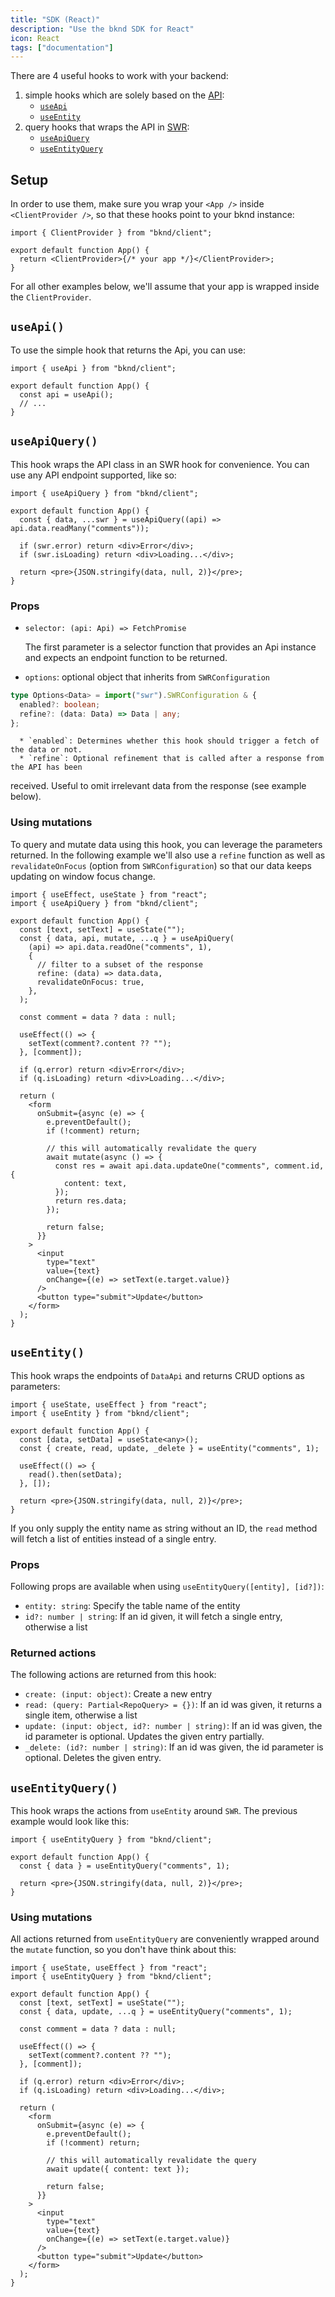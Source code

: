 ```yaml
---
title: "SDK (React)"
description: "Use the bknd SDK for React"
icon: React
tags: ["documentation"]
---
```


There are 4 useful hooks to work with your backend:

1. simple hooks which are solely based on the [API](/usage/sdk):
   - [`useApi`](#useapi)
   - [`useEntity`](#useentity)
2. query hooks that wraps the API in [SWR](https://swr.vercel.app/):
   - [`useApiQuery`](#useapiquery)
   - [`useEntityQuery`](#useentityquery)

## Setup

In order to use them, make sure you wrap your `<App />` inside `<ClientProvider />`, so that these hooks point to your bknd instance:

```tsx
import { ClientProvider } from "bknd/client";

export default function App() {
  return <ClientProvider>{/* your app */}</ClientProvider>;
}
```

For all other examples below, we'll assume that your app is wrapped inside the `ClientProvider`.

## `useApi()`

To use the simple hook that returns the Api, you can use:

```tsx
import { useApi } from "bknd/client";

export default function App() {
  const api = useApi();
  // ...
}
```

## `useApiQuery()`

This hook wraps the API class in an SWR hook for convenience. You can use any API endpoint
supported, like so:

```tsx
import { useApiQuery } from "bknd/client";

export default function App() {
  const { data, ...swr } = useApiQuery((api) => api.data.readMany("comments"));

  if (swr.error) return <div>Error</div>;
  if (swr.isLoading) return <div>Loading...</div>;

  return <pre>{JSON.stringify(data, null, 2)}</pre>;
}
```

### Props

- `selector: (api: Api) => FetchPromise`

  The first parameter is a selector function that provides an Api instance and expects an
  endpoint function to be returned.

- `options`: optional object that inherits from `SWRConfiguration`

```ts
type Options<Data> = import("swr").SWRConfiguration & {
  enabled?: boolean;
  refine?: (data: Data) => Data | any;
};
```

      * `enabled`: Determines whether this hook should trigger a fetch of the data or not.
      * `refine`: Optional refinement that is called after a response from the API has been

received. Useful to omit irrelevant data from the response (see example below).

### Using mutations

To query and mutate data using this hook, you can leverage the parameters returned. In the
following example we'll also use a `refine` function as well as `revalidateOnFocus` (option from
`SWRConfiguration`) so that our data keeps updating on window focus change.

```tsx
import { useEffect, useState } from "react";
import { useApiQuery } from "bknd/client";

export default function App() {
  const [text, setText] = useState("");
  const { data, api, mutate, ...q } = useApiQuery(
    (api) => api.data.readOne("comments", 1),
    {
      // filter to a subset of the response
      refine: (data) => data.data,
      revalidateOnFocus: true,
    },
  );

  const comment = data ? data : null;

  useEffect(() => {
    setText(comment?.content ?? "");
  }, [comment]);

  if (q.error) return <div>Error</div>;
  if (q.isLoading) return <div>Loading...</div>;

  return (
    <form
      onSubmit={async (e) => {
        e.preventDefault();
        if (!comment) return;

        // this will automatically revalidate the query
        await mutate(async () => {
          const res = await api.data.updateOne("comments", comment.id, {
            content: text,
          });
          return res.data;
        });

        return false;
      }}
    >
      <input
        type="text"
        value={text}
        onChange={(e) => setText(e.target.value)}
      />
      <button type="submit">Update</button>
    </form>
  );
}
```

## `useEntity()`

This hook wraps the endpoints of `DataApi` and returns CRUD options as parameters:

```tsx
import { useState, useEffect } from "react";
import { useEntity } from "bknd/client";

export default function App() {
  const [data, setData] = useState<any>();
  const { create, read, update, _delete } = useEntity("comments", 1);

  useEffect(() => {
    read().then(setData);
  }, []);

  return <pre>{JSON.stringify(data, null, 2)}</pre>;
}
```

If you only supply the entity name as string without an ID, the `read` method will fetch a list
of entities instead of a single entry.

### Props

Following props are available when using `useEntityQuery([entity], [id?])`:

- `entity: string`: Specify the table name of the entity
- `id?: number | string`: If an id given, it will fetch a single entry, otherwise a list

### Returned actions

The following actions are returned from this hook:

- `create: (input: object)`: Create a new entry
- `read: (query: Partial<RepoQuery> = {})`: If an id was given,
  it returns a single item, otherwise a list
- `update: (input: object, id?: number | string)`: If an id was given, the id parameter is
  optional. Updates the given entry partially.
- `_delete: (id?: number | string)`: If an id was given, the id parameter is
  optional. Deletes the given entry.

## `useEntityQuery()`

This hook wraps the actions from `useEntity` around `SWR`. The previous example would look like
this:

```tsx
import { useEntityQuery } from "bknd/client";

export default function App() {
  const { data } = useEntityQuery("comments", 1);

  return <pre>{JSON.stringify(data, null, 2)}</pre>;
}
```

### Using mutations

All actions returned from `useEntityQuery` are conveniently wrapped around the `mutate` function,
so you don't have think about this:

```tsx
import { useState, useEffect } from "react";
import { useEntityQuery } from "bknd/client";

export default function App() {
  const [text, setText] = useState("");
  const { data, update, ...q } = useEntityQuery("comments", 1);

  const comment = data ? data : null;

  useEffect(() => {
    setText(comment?.content ?? "");
  }, [comment]);

  if (q.error) return <div>Error</div>;
  if (q.isLoading) return <div>Loading...</div>;

  return (
    <form
      onSubmit={async (e) => {
        e.preventDefault();
        if (!comment) return;

        // this will automatically revalidate the query
        await update({ content: text });

        return false;
      }}
    >
      <input
        type="text"
        value={text}
        onChange={(e) => setText(e.target.value)}
      />
      <button type="submit">Update</button>
    </form>
  );
}
```
